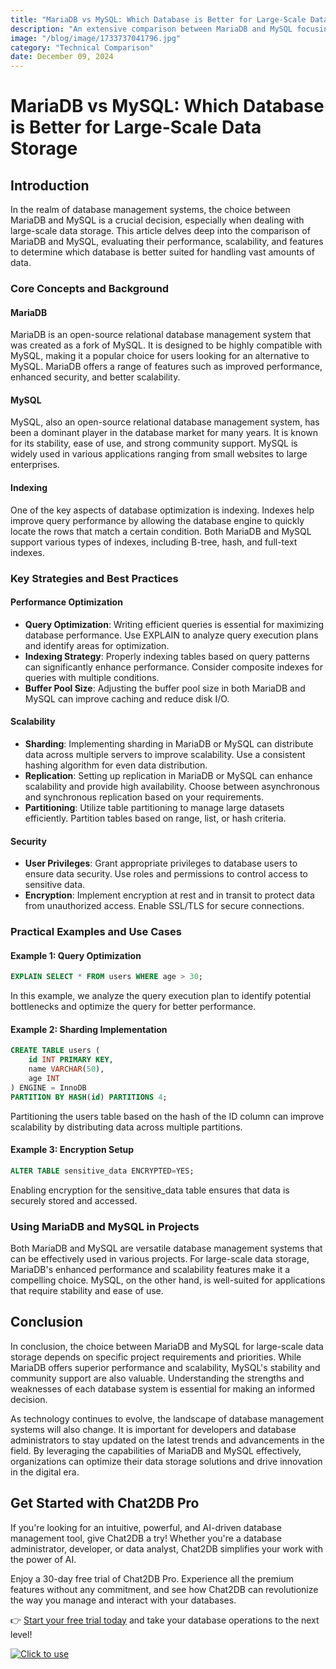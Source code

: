 ```yaml
---
title: "MariaDB vs MySQL: Which Database is Better for Large-Scale Data Storage"
description: "An extensive comparison between MariaDB and MySQL focusing on their suitability for large-scale data storage, including performance, scalability, and features."
image: "/blog/image/1733737041796.jpg"
category: "Technical Comparison"
date: December 09, 2024
---
```


# MariaDB vs MySQL: Which Database is Better for Large-Scale Data Storage


<Authors date="December 09, 2024">
  <Author name="Aiden Stone" link="https://chat2db.ai" />
</Authors>

## Introduction

In the realm of database management systems, the choice between MariaDB and MySQL is a crucial decision, especially when dealing with large-scale data storage. This article delves deep into the comparison of MariaDB and MySQL, evaluating their performance, scalability, and features to determine which database is better suited for handling vast amounts of data.

### Core Concepts and Background

#### MariaDB

MariaDB is an open-source relational database management system that was created as a fork of MySQL. It is designed to be highly compatible with MySQL, making it a popular choice for users looking for an alternative to MySQL. MariaDB offers a range of features such as improved performance, enhanced security, and better scalability.

#### MySQL

MySQL, also an open-source relational database management system, has been a dominant player in the database market for many years. It is known for its stability, ease of use, and strong community support. MySQL is widely used in various applications ranging from small websites to large enterprises.

#### Indexing

One of the key aspects of database optimization is indexing. Indexes help improve query performance by allowing the database engine to quickly locate the rows that match a certain condition. Both MariaDB and MySQL support various types of indexes, including B-tree, hash, and full-text indexes.

### Key Strategies and Best Practices

#### Performance Optimization

- **Query Optimization**: Writing efficient queries is essential for maximizing database performance. Use EXPLAIN to analyze query execution plans and identify areas for optimization.
- **Indexing Strategy**: Properly indexing tables based on query patterns can significantly enhance performance. Consider composite indexes for queries with multiple conditions.
- **Buffer Pool Size**: Adjusting the buffer pool size in both MariaDB and MySQL can improve caching and reduce disk I/O.

#### Scalability

- **Sharding**: Implementing sharding in MariaDB or MySQL can distribute data across multiple servers to improve scalability. Use a consistent hashing algorithm for even data distribution.
- **Replication**: Setting up replication in MariaDB or MySQL can enhance scalability and provide high availability. Choose between asynchronous and synchronous replication based on your requirements.
- **Partitioning**: Utilize table partitioning to manage large datasets efficiently. Partition tables based on range, list, or hash criteria.

#### Security

- **User Privileges**: Grant appropriate privileges to database users to ensure data security. Use roles and permissions to control access to sensitive data.
- **Encryption**: Implement encryption at rest and in transit to protect data from unauthorized access. Enable SSL/TLS for secure connections.

### Practical Examples and Use Cases

#### Example 1: Query Optimization

```sql
EXPLAIN SELECT * FROM users WHERE age > 30;
```

In this example, we analyze the query execution plan to identify potential bottlenecks and optimize the query for better performance.

#### Example 2: Sharding Implementation

```sql
CREATE TABLE users (
    id INT PRIMARY KEY,
    name VARCHAR(50),
    age INT
) ENGINE = InnoDB
PARTITION BY HASH(id) PARTITIONS 4;
```

Partitioning the users table based on the hash of the ID column can improve scalability by distributing data across multiple partitions.

#### Example 3: Encryption Setup

```sql
ALTER TABLE sensitive_data ENCRYPTED=YES;
```

Enabling encryption for the sensitive_data table ensures that data is securely stored and accessed.

### Using MariaDB and MySQL in Projects

Both MariaDB and MySQL are versatile database management systems that can be effectively used in various projects. For large-scale data storage, MariaDB's enhanced performance and scalability features make it a compelling choice. MySQL, on the other hand, is well-suited for applications that require stability and ease of use.

## Conclusion

In conclusion, the choice between MariaDB and MySQL for large-scale data storage depends on specific project requirements and priorities. While MariaDB offers superior performance and scalability, MySQL's stability and community support are also valuable. Understanding the strengths and weaknesses of each database system is essential for making an informed decision.

As technology continues to evolve, the landscape of database management systems will also change. It is important for developers and database administrators to stay updated on the latest trends and advancements in the field. By leveraging the capabilities of MariaDB and MySQL effectively, organizations can optimize their data storage solutions and drive innovation in the digital era.

## Get Started with Chat2DB Pro

If you're looking for an intuitive, powerful, and AI-driven database management tool, give Chat2DB a try! Whether you're a database administrator, developer, or data analyst, Chat2DB simplifies your work with the power of AI.

Enjoy a 30-day free trial of Chat2DB Pro. Experience all the premium features without any commitment, and see how Chat2DB can revolutionize the way you manage and interact with your databases.

👉 [Start your free trial today](https://chat2db.ai/pricing) and take your database operations to the next level!


[![Click to use](/image/blog/bg/chat2db.jpg)](https://chat2db.ai/)
